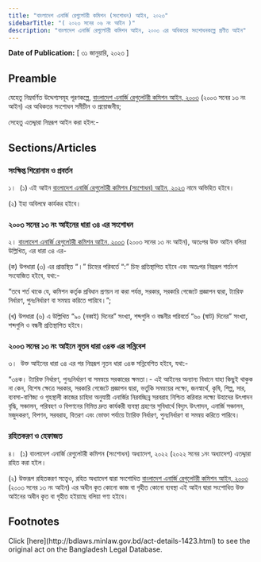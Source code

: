 ```yaml
---
title: "বাংলাদেশ এনার্জি রেগুলেটরী কমিশন (সংশোধন) আইন, ২০২৩"
sidebarTitle: "( ২০২৩ সনের ০৬ নং আইন )"
description: "বাংলাদেশ এনার্জি রেগুলেটরী কমিশন আইন, ২০০৩ এর অধিকতর সংশোধনকল্পে প্রণীত আইন"
---
```


**Date of Publication:** [ ৩১ জানুয়ারি, ২০২৩ ]

## Preamble

যেহেতু নিম্নবর্ণিত উদ্দেশ্যসমূহ পূরণকল্পে, [বাংলাদেশ এনার্জি রেগুলেটরী কমিশন আইন, ২০০৩](/laws/act-902 "বাংলাদেশ এনার্জি রেগুলেটরী কমিশন আইন, ২০০৩") (২০০৩ সনের ১৩ নং আইন) এর অধিকতর সংশোধন সমীচীন ও প্রয়োজনীয়;

সেহেতু এতদ্দ্বারা নিম্নরূপ আইন করা হইল:-

## Sections/Articles

### সংক্ষিপ্ত শিরোনাম ও প্রবর্তন

১।  (১) এই আইন [বাংলাদেশ এনার্জি রেগুলেটরী কমিশন (সংশোধন) আইন, ২০২৩](/laws/act-1423 "বাংলাদেশ এনার্জি রেগুলেটরী কমিশন (সংশোধন) আইন, ২০২৩") নামে অভিহিত হইবে।

(২) ইহা অবিলম্বে কার্যকর হইবে।

### ২০০৩ সনের ১৩ নং আইনের ধারা ৩৪ এর সংশোধন

২। [বাংলাদেশ এনার্জি রেগুলেটরী কমিশন আইন, ২০০৩](/laws/act-902 "বাংলাদেশ এনার্জি রেগুলেটরী কমিশন আইন, ২০০৩") (২০০৩ সনের ১৩ নং আইন), অতঃপর উক্ত আইন বলিয়া উল্লিখিত, এর ধারা ৩৪ এর-

(ক) উপধারা (৩) এর প্রান্তস্থিত “।” চিহ্নের পরিবর্তে “:” চিহ্ন প্রতিস্থাপিত হইবে এবং অতঃপর নিম্নরূপ শর্তাংশ সংযোজিত হইবে, যথা:-

“তবে শর্ত থাকে যে, কমিশন কর্তৃক প্রবিধান প্রণয়ন না করা পর্যন্ত, সরকার, সরকারি গেজেটে প্রজ্ঞাপন দ্বারা, ট্যারিফ নির্ধারণ, পুনঃনির্ধারণ বা সমন্বয় করিতে পারিবে।”;

(খ) উপধারা (৬) এ উল্লিখিত “৯০ (নব্বই) দিনের” সংখ্যা, শব্দগুলি ও বন্ধনীর পরিবর্তে “৬০ (ষাট) দিনের” সংখ্যা, শব্দগুলি ও বন্ধনী প্রতিস্থাপিত হইবে।

### ২০০৩ সনের ১৩ নং আইনে নূতন ধারা ৩৪ক এর সন্নিবেশ

৩।  উক্ত আইনের ধারা ৩৪ এর পর নিম্নরূপ নূতন ধারা ৩৪ক সন্নিবেশিত হইবে, যথা:-

“৩৪ক। ট্যারিফ নির্ধারণ, পুনঃনির্ধারণ বা সমন্বয়ে সরকারের ক্ষমতা।- এই আইনের অন্যান্য বিধানে যাহা কিছুই থাকুক না কেন, বিশেষ ক্ষেত্রে সরকার, সরকারি গেজেটে প্রজ্ঞাপন দ্বারা, ভর্তুকি সমন্বয়ের লক্ষ্যে, জনস্বার্থে, কৃষি, শিল্প, সার, ব্যবসা-বাণিজ্য ও গৃহস্থালী কাজের চাহিদা অনুযায়ী এনার্জির নিরবচ্ছিন্ন সরবরাহ নিশ্চিত করিবার লক্ষ্যে উহাদের উৎপাদন বৃদ্ধি, সঞ্চালন, পরিবহণ ও বিপণনের নিমিত্ত দ্রুত কার্যকরী ব্যবস্থা গ্রহণের সুবিধার্থে বিদ্যুৎ উৎপাদন, এনার্জি সঞ্চালন, মজুদকরণ, বিপণন, সরবরাহ, বিতরণ এবং ভোক্তা পর্যায়ে ট্যারিফ নির্ধারণ, পুনঃনির্ধারণ বা সমন্বয় করিতে পারিবে।

### রহিতকরণ ও হেফাজত

৪।  (১) বাংলাদেশ এনার্জি রেগুলেটরী কমিশন (সংশোধন) অধ্যাদেশ, ২০২২ (২০২২ সনের ১নং অধ্যাদেশ) এতদ্দ্বারা রহিত করা হইল।

(২) উক্তরূপ রহিতকরণ সত্ত্বেও, রহিত অধ্যাদেশ দ্বারা সংশোধিত [বাংলাদেশ এনার্জি রেগুলেটরী কমিশন আইন, ২০০৩](/laws/act-902 "বাংলাদেশ এনার্জি রেগুলেটরী কমিশন আইন, ২০০৩") (২০০৩ সনের ১৩ নং আইন) এর অধীন কৃত কোনো কাজ বা গৃহীত কোনো ব্যবস্থা এই আইন দ্বারা সংশোধিত উক্ত আইনের অধীন কৃত বা গৃহীত হইয়াছে বলিয়া গণ্য হইবে।

## Footnotes

<Note>
  Click [here](http://bdlaws.minlaw.gov.bd/act-details-1423.html) to see the original act on the Bangladesh Legal Database.
</Note>

